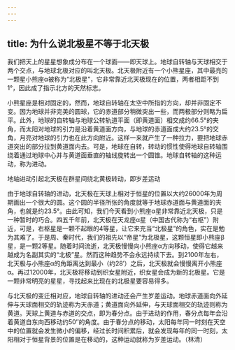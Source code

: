 ```yaml
---
---
---
```

title: 为什么说北极星不等于北天极
---




我们把天上的星星想象成分布在一个球面——即天球上。地球自转轴与天球相交于两个交点，与地球北极对应的叫北天极。北天极附近有一个小熊星座，其中最亮的一颗星小熊座α被称为“北极星”，它非常靠近北天极现在的位置，两者相距不到1°，因此成了指示北方的天然标志。

小熊星座是相对固定的，然而，地球自转轴在太空中所指的方向，却并非固定不变。因为地球并非完美的圆球，它的赤道部分稍微突出一些，而两极部分则略为扁平。此外，地球的自转轴与地球公转轨道平面（即黄道面）相交成约66.5°的夹角，而太阳对地球的引力是沿着黄道面方向，与地球的赤道面成大约23.5°的交角，月亮对地球的引力也在此方向附近。这样一来就产生了一种拉力，要把地球赤道突出的部分拉到黄道面内去。可是，地球在自转，转动的惯性使得地球自转轴围绕着通过地球中心并与黄道面垂直的轴线旋转出一个圆锥。地球自转轴的这种运动，称为进动。

地轴进动引起北天极在群星间绕北黄极转动，即岁差运动



由于地球自转轴的进动，北天极在天球上相对于恒星的位置以大约26000年为周期画出一个很大的圆。这个圆的半径所张的角度就等于地球赤道面与黄道面的夹角，也就是约23.5°。由此可知，我们今天看到小熊座α星非常靠近北天极，只是一种暂时的巧合。四五千年前，北天极在天龙座α星（中国古代称为“右枢”）附近，可是，右枢星是一颗不起眼的4等星，让它来充当“北极星”的角色，实在是勉为其难了。于是周、秦时代，我们的祖先以“帝星”为北极星，这颗恒星即小熊座β星，是一颗2等星。随着时间流逝，北天极慢慢向小熊座α方向移动，使得它越来越成为名副其实的“北极”星。然而这种趋势不会永远持续下去。到2100年左右，北天极与小熊座α的角距离达到最小（约28′）之后，北天极就会慢慢离开小熊座α。再过12000年，北天极将移动到织女星附近，织女星会成为新的北极星。它是一颗非常明亮的星星，寻找起来比现在的北极星要容易得多。

与北天极的变迁相对应，地球自转轴的进动还会产生岁差运动。地球赤道面向外延伸与天球面相交的轨迹称为天赤道；黄道面向外延伸，与天球面相交的轨迹则称为黄道。天球上黄道与赤道的交点，即为春分点。由于进动的作用，春分点每年会沿着黄道自东向西移动约50″的角度。由于春分点的移动，太阳每年同一时刻在天空中的位置就会发生微小的偏移，经过长时间积累后，就会发现每年的同一时刻，太阳相对于恒星背景的位置是在移动的，这种运动就称为岁差运动。（林清）
